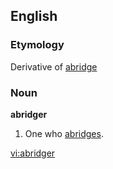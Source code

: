 ==English==

===Etymology===
Derivative of [[abridge]]
===Noun===
'''abridger'''

#One who [[abridge]]s.

[[vi:abridger]]